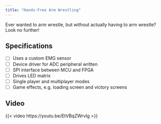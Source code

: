 ```yaml
---
title: "Hands-Free Arm Wrestling"
---
```


Ever wanted to arm wrestle, but without actually having to arm wrestle? Look no further!


## Specifications

- [ ] Uses a custom EMG sensor
- [ ] Device driver for ADC peripheral written
- [ ] SPI interface between MCU and FPGA
- [ ] Drives LED matrix 
- [ ] Single player and multiplayer modes
- [ ] Game effects, e.g. loading screen and victory screens  

## Video 
{{< video  https://youtu.be/EtVBqZWrvIg >}}
